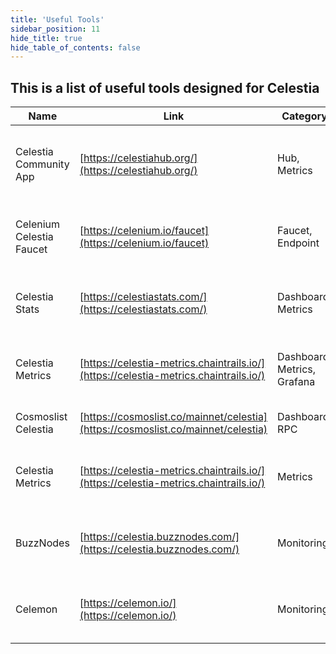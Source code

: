 ```yaml
---
title: 'Useful Tools'
sidebar_position: 11
hide_title: true
hide_table_of_contents: false
---
```



<PageTitle iconUrl="img/celestia-icon.svg" title="Celestia Useful Tools" />

## This is a list of useful tools designed for Celestia

| Name                  | Link                                                          | Category                  | Description                                        |
|-----------------------|---------------------------------------------------------------|---------------------------|----------------------------------------------------|
| Celestia Community App | [https://celestiahub.org/](https://celestiahub.org/)       | Hub, Metrics          | Celestia portal: projects, tools, explorer & education.          |
| Celenium Celestia Faucet | [https://celenium.io/faucet](https://celenium.io/faucet)       | Faucet, Endpoint          | Celestia Testnet Faucet for Devs & Users.          |
| Celestia Stats        | [https://celestiastats.com/](https://celestiastats.com/)          | Dashboard, Metrics        | Celestia node data: distribution, security, share. |
| Celestia Metrics      | [https://celestia-metrics.chaintrails.io/](https://celestia-metrics.chaintrails.io/) | Dashboard, Metrics, Grafana | Celestia network analytics & node insights.        |
| Cosmoslist Celestia   | [https://cosmoslist.co/mainnet/celestia](https://cosmoslist.co/mainnet/celestia)      | Dashboard, RPC            | Celestia RPC endpoint directory.                   |
| Celestia Metrics      | [https://celestia-metrics.chaintrails.io/](https://celestia-metrics.chaintrails.io/) | Metrics                   | Celestia node health & performance tracker.        |
| BuzzNodes             | [https://celestia.buzznodes.com/](https://celestia.buzznodes.com/) | Monitoring                | Celestia validator analytics & metrics dashboard.  |
| Celemon               | [https://celemon.io/](https://celemon.io/)                        | Monitoring                | Celestia node health & sync monitoring platform.   |
